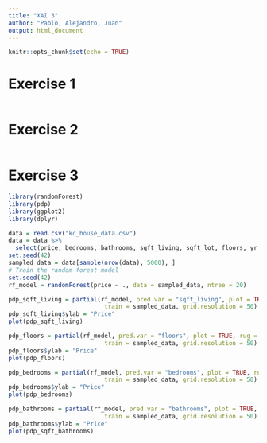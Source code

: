 ---
title: "XAI 3"
author: "Pablo, Alejandro, Juan"
output: html_document
---

```{r setup, include=FALSE}
knitr::opts_chunk$set(echo = TRUE)
```



# Exercise 1


```{r}

```


# Exercise 2


```{r}

```





# Exercise 3



```{r}
library(randomForest)
library(pdp)
library(ggplot2)
library(dplyr)

data = read.csv("kc_house_data.csv")
data = data %>%
  select(price, bedrooms, bathrooms, sqft_living, sqft_lot, floors, yr_built)
set.seed(42)
sampled_data = data[sample(nrow(data), 5000), ]
# Train the random forest model
set.seed(42)
rf_model = randomForest(price ~ ., data = sampled_data, ntree = 20)

```

```{r}
pdp_sqft_living = partial(rf_model, pred.var = "sqft_living", plot = TRUE, rug = TRUE, 
                           train = sampled_data, grid.resolution = 50)
pdp_sqft_living$ylab = "Price"
plot(pdp_sqft_living)
```

```{r}
pdp_floors = partial(rf_model, pred.var = "floors", plot = TRUE, rug = TRUE, 
                           train = sampled_data, grid.resolution = 50)
pdp_floors$ylab = "Price"
plot(pdp_floors)
```

```{r}
pdp_bedrooms = partial(rf_model, pred.var = "bedrooms", plot = TRUE, rug = TRUE, 
                           train = sampled_data, grid.resolution = 50)
pdp_bedrooms$ylab = "Price"
plot(pdp_bedrooms)
```
```{r}
pdp_bathrooms = partial(rf_model, pred.var = "bathrooms", plot = TRUE, rug = TRUE, 
                           train = sampled_data, grid.resolution = 50)
pdp_bathrooms$ylab = "Price"
plot(pdp_sqft_bathrooms)
```

